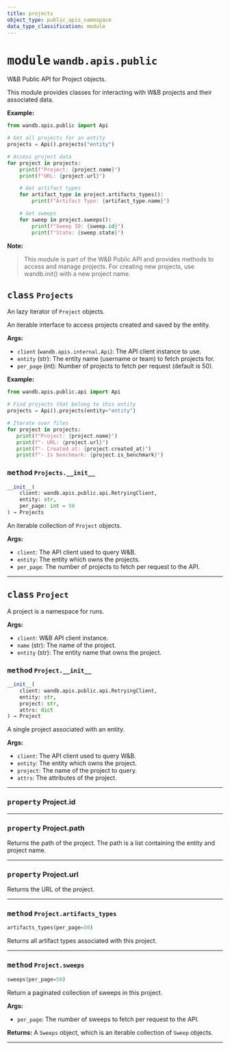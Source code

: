 ```yaml
---
title: projects
object_type: public_apis_namespace
data_type_classification: module
---
```


<Card title="View the source code" href="https://github.com/wandb/wandb/blob/main/wandb/apis/public/projects.py" icon="github"/>




# <kbd>module</kbd> `wandb.apis.public`
W&B Public API for Project objects. 

This module provides classes for interacting with W&B projects and their associated data. 



**Example:**
 ```python
from wandb.apis.public import Api

# Get all projects for an entity
projects = Api().projects("entity")

# Access project data
for project in projects:
     print(f"Project: {project.name}")
     print(f"URL: {project.url}")

     # Get artifact types
     for artifact_type in project.artifacts_types():
         print(f"Artifact Type: {artifact_type.name}")

     # Get sweeps
     for sweep in project.sweeps():
         print(f"Sweep ID: {sweep.id}")
         print(f"State: {sweep.state}")
``` 



**Note:**

> This module is part of the W&B Public API and provides methods to access and manage projects. For creating new projects, use wandb.init() with a new project name. 

## <kbd>class</kbd> `Projects`
An lazy iterator of `Project` objects. 

An iterable interface to access projects created and saved by the entity. 



**Args:**
 
 - `client` (`wandb.apis.internal.Api`):  The API client instance to use. 
 - `entity` (str):  The entity name (username or team) to fetch projects for. 
 - `per_page` (int):  Number of projects to fetch per request (default is 50). 



**Example:**
 ```python
from wandb.apis.public.api import Api

# Find projects that belong to this entity
projects = Api().projects(entity="entity")

# Iterate over files
for project in projects:
    print(f"Project: {project.name}")
    print(f"- URL: {project.url}")
    print(f"- Created at: {project.created_at}")
    print(f"- Is benchmark: {project.is_benchmark}")
``` 

### <kbd>method</kbd> `Projects.__init__`

```python
__init__(
    client: wandb.apis.public.api.RetryingClient,
    entity: str,
    per_page: int = 50
) → Projects
```

An iterable collection of `Project` objects. 



**Args:**
 
 - `client`:  The API client used to query W&B. 
 - `entity`:  The entity which owns the projects. 
 - `per_page`:  The number of projects to fetch per request to the API. 


---





## <kbd>class</kbd> `Project`
A project is a namespace for runs. 



**Args:**
 
 - `client`:  W&B API client instance. 
 - `name` (str):  The name of the project. 
 - `entity` (str):  The entity name that owns the project. 

### <kbd>method</kbd> `Project.__init__`

```python
__init__(
    client: wandb.apis.public.api.RetryingClient,
    entity: str,
    project: str,
    attrs: dict
) → Project
```

A single project associated with an entity. 



**Args:**
 
 - `client`:  The API client used to query W&B. 
 - `entity`:  The entity which owns the project. 
 - `project`:  The name of the project to query. 
 - `attrs`:  The attributes of the project. 


---

### <kbd>property</kbd> Project.id





---

### <kbd>property</kbd> Project.path

Returns the path of the project. The path is a list containing the entity and project name. 

---

### <kbd>property</kbd> Project.url

Returns the URL of the project. 



---

### <kbd>method</kbd> `Project.artifacts_types`

```python
artifacts_types(per_page=50)
```

Returns all artifact types associated with this project. 

---

### <kbd>method</kbd> `Project.sweeps`

```python
sweeps(per_page=50)
```

Return a paginated collection of sweeps in this project. 



**Args:**
 
 - `per_page`:  The number of sweeps to fetch per request to the API. 



**Returns:**
 A `Sweeps` object, which is an iterable collection of `Sweep` objects. 

---

